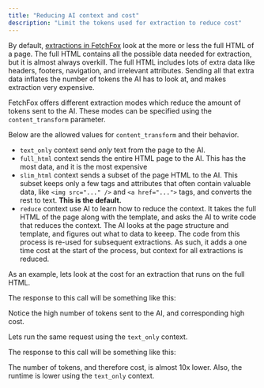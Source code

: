 ```yaml
---
title: "Reducing AI context and cost"
description: "Limit the tokens used for extraction to reduce cost"
---
```



By default, [extractions in FetchFox](/extract-from-urls) look at the more or less the full HTML of a page. The full HTML contains all the possible data needed for extraction, but it is almost always overkill. The full HTML includes lots of extra data like headers, footers, navigation, and irrelevant attributes. Sending all that extra data inflates the number of tokens the AI has to look at, and makes extraction very expensive.

FetchFox offers different extraction modes which reduce the amount of tokens sent to the AI. These modes can be specified using the `content_transform` parameter.

Below are the allowed values for `content_transform` and their behavior.

- `text_only` context send _only_ text from the page to the AI.
- `full_html` context sends the entire HTML page to the AI. This has the most data, and it is the most expensive
- `slim_html` context sends a subset of the page HTML to the AI. This subset keeps only a few tags and attributes that often contain valuable data, like `<img src="..." />` and `<a href="...">` tags, and converts the rest to text. **This is the default.**
- `reduce` context use AI to learn how to reduce the context. It takes the full HTML of the page along with the template, and asks the AI to write code that reduces the context. The AI looks at the page structure and template, and figures out what to data to keeep. The code from this process is re-used for subsequent extractions. As such, it adds a one time cost at the start of the process, but context for all extractions is reduced.

As an example, lets look at the cost for an extraction that runs on the full HTML.

<ExtractFullHtmlRequest />

The response to this call will be something like this:

<ExtractFullHtmlResponse />

Notice the high number of tokens sent to the AI, and corresponding high cost.

Lets run the same request using the `text_only` context.

<ExtractTextOnlyRequest />

The response to this call will be something like this:

<ExtractTextOnlyResponse />

The number of tokens, and therefore cost, is almost 10x lower. Also, the runtime is lower using the `text_only` context.